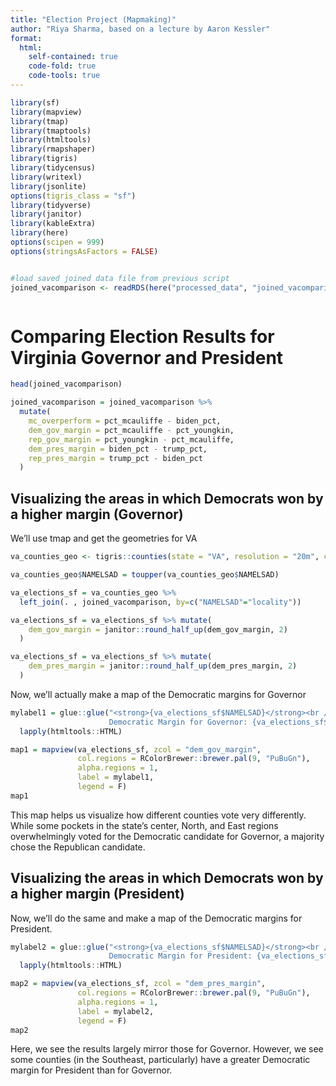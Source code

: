 ```yaml
---
title: "Election Project (Mapmaking)"
author: "Riya Sharma, based on a lecture by Aaron Kessler"
format:
  html:
    self-contained: true
    code-fold: true
    code-tools: true
---
```



```r
library(sf)
library(mapview)
library(tmap)
library(tmaptools)
library(htmltools)
library(rmapshaper)
library(tigris)
library(tidycensus)
library(writexl)
library(jsonlite)
options(tigris_class = "sf")
library(tidyverse)
library(janitor)
library(kableExtra)
library(here)
options(scipen = 999)
options(stringsAsFactors = FALSE)


#load saved joined data file from previous script
joined_vacomparison <- readRDS(here("processed_data", "joined_vacomparison.rds"))



```


# Comparing Election Results for Virginia Governor and President



```r

head(joined_vacomparison)


```
```r
joined_vacomparison = joined_vacomparison %>%
  mutate(
    mc_overperform = pct_mcauliffe - biden_pct,
    dem_gov_margin = pct_mcauliffe - pct_youngkin,
    rep_gov_margin = pct_youngkin - pct_mcauliffe,
    dem_pres_margin = biden_pct - trump_pct,
    rep_pres_margin = trump_pct - biden_pct
  )
```

## Visualizing the areas in which Democrats won by a higher margin (Governor)
 
We'll use tmap and get the geometries for VA

```r
va_counties_geo <- tigris::counties(state = "VA", resolution = "20m", cb = TRUE)

va_counties_geo$NAMELSAD = toupper(va_counties_geo$NAMELSAD)

va_elections_sf = va_counties_geo %>%
  left_join(. , joined_vacomparison, by=c("NAMELSAD"="locality"))

va_elections_sf = va_elections_sf %>% mutate(
    dem_gov_margin = janitor::round_half_up(dem_gov_margin, 2)
  )

va_elections_sf = va_elections_sf %>% mutate(
    dem_pres_margin = janitor::round_half_up(dem_pres_margin, 2)
  )
```

Now, we'll actually make a map of the Democratic margins for Governor

```r

mylabel1 = glue::glue("<strong>{va_elections_sf$NAMELSAD}</strong><br />
                      Democratic Margin for Governor: {va_elections_sf$dem_gov_margin}<br />") %>% 
  lapply(htmltools::HTML)

map1 = mapview(va_elections_sf, zcol = "dem_gov_margin",
               col.regions = RColorBrewer::brewer.pal(9, "PuBuGn"),
               alpha.regions = 1,
               label = mylabel1,
               legend = F)
map1
```

This map helps us visualize how different counties vote very differently. While some pockets in the state's center, North, and East regions overwhelmingly voted for the Democratic candidate for Governor, a majority chose the Republican candidate.

## Visualizing the areas in which Democrats won by a higher margin (President)

Now, we'll do the same and make a map of the Democratic margins for President.

```r

mylabel2 = glue::glue("<strong>{va_elections_sf$NAMELSAD}</strong><br />
                      Democratic Margin for President: {va_elections_sf$dem_pres_margin}<br />") %>% 
  lapply(htmltools::HTML)

map2 = mapview(va_elections_sf, zcol = "dem_pres_margin",
               col.regions = RColorBrewer::brewer.pal(9, "PuBuGn"),
               alpha.regions = 1,
               label = mylabel2,
               legend = F)
map2
```

Here, we see the results largely mirror those for Governor. However, we see some counties (in the Southeast, particularly) have a greater Democratic margin for President than for Governor. 

